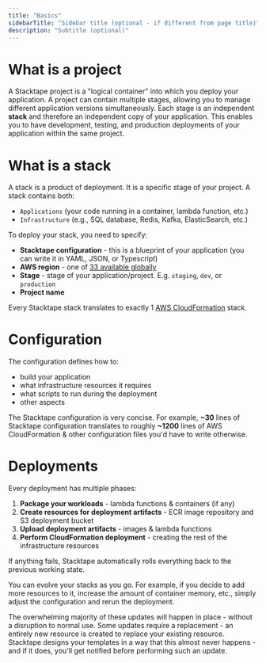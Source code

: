 ```yaml
---
title: "Basics"
sidebarTitle: "Sidebar title (optional - if different from page title)"
description: "Subtitle (optional)"
---
```


# What is a project

A Stacktape project is a "logical container" into which you deploy your application. A project can contain multiple stages, allowing you to manage different application versions simultaneously. Each stage is an independent **stack** and therefore an independent copy of your application. This enables you to have development, testing, and production deployments of your application within the same project.

# What is a stack

A stack is a product of deployment. It is a specific stage of your project. A stack contains both:

- `Applications` (your code running in a container, lambda function, etc.)
- `Infrastructure` (e.g., SQL database, Redis, Kafka, ElasticSearch, etc.)

To deploy your stack, you need to specify:

- **Stacktape configuration** - this is a blueprint of your application (you can write it in YAML, JSON, or Typescript)
- **AWS region** - one of [33 available globally](https://docs.aws.amazon.com/AmazonRDS/latest/UserGuide/Concepts.RegionsAndAvailabilityZones.html#Concepts.RegionsAndAvailabilityZones.Regions)
- **Stage** - stage of your application/project. E.g. `staging`, `dev`, or `production`
- **Project name**

Every Stacktape stack translates to exactly 1 [AWS CloudFormation](https://aws.amazon.com/cloudformation/) stack.

# Configuration

The configuration defines how to:

- build your application
- what infrastructure resources it requires
- what scripts to run during the deployment
- other aspects

The Stacktape configuration is very concise. For example, **~30** lines of Stacktape configuration translates to roughly **~1200** lines of AWS CloudFormation & other configuration files you'd have to write otherwise.

# Deployments

Every deployment has multiple phases:

1. **Package your workloads** - lambda functions & containers (if any)
2. **Create resources for deployment artifacts** - ECR image repository and S3 deployment bucket
3. **Upload deployment artifacts** - images & lambda functions
4. **Perform CloudFormation deployment** - creating the rest of the infrastructure resources

If anything fails, Stacktape automatically rolls everything back to the previous working state.

You can evolve your stacks as you go. For example, if you decide to add more resources to it, increase the amount of container memory, etc., simply adjust the configuration and rerun the deployment.

The overwhelming majority of these updates will happen in place - without a disruption to normal use. Some updates require a replacement - an entirely new resource is created to replace your existing resource. Stacktape designs your templates in a way that this almost never happens - and if it does, you'll get notified before performing such an update.
